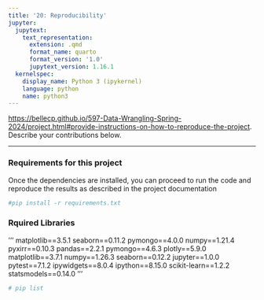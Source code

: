 ```yaml
---
title: '20: Reproducibility'
jupyter:
  jupytext:
    text_representation:
      extension: .qmd
      format_name: quarto
      format_version: '1.0'
      jupytext_version: 1.16.1
  kernelspec:
    display_name: Python 3 (ipykernel)
    language: python
    name: python3
---
```


<https://bellecp.github.io/597-Data-Wrangling-Spring-2024/project.html#provide-instructions-on-how-to-reproduce-the-project>.
Describe your contributions below.

* * *

### Requirements for this project

Once the dependencies are installed, you can proceed to run the code and reproduce the results as described in the project documentation

```python
#pip install -r requirements.txt
```

### Rquired Libraries 

'''
matplotlib==3.5.1
seaborn==0.11.2
pymongo==4.0.0
numpy==1.21.4
pyxirr==0.10.3
pandas==2.2.1
pymongo==4.6.3
plotly==5.9.0
matplotlib==3.7.1
numpy==1.26.3
seaborn==0.12.2
jupyter==1.0.0
pytest==7.1.2
ipywidgets==8.0.4
ipython==8.15.0
scikit-learn==1.2.2
statsmodels==0.14.0
'''

```python
# pip list
```
